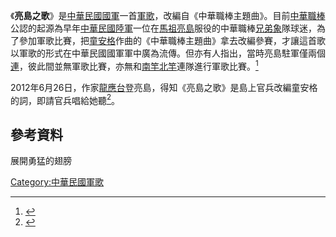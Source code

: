 《'''亮島之歌'''》是[[中華民國國軍|中華民國國軍]]一首[[軍歌|軍歌]]，改編自《中華職棒主題曲》。目前[[中華職棒|中華職棒]]公認的起源為早年[[中華民國陸軍|中華民國陸軍]]一位在[[馬祖|馬祖]][[亮島|亮島]]服役的中華職棒[[兄弟象|兄弟象]]隊球迷，為了參加軍歌比賽，把[[童安格|童安格]]作曲的《中華職棒主題曲》拿去改編參賽，才讓這首歌以軍歌的形式在中華民國國軍軍中廣為流傳。但亦有人指出，當時亮島駐軍僅兩個[[連|連]]，彼此間並無軍歌比賽，亦無和[[南竿|南竿]][[北竿|北竿]]連隊進行軍歌比賽。<ref>{{cite web |url=http://ottocat.pixnet.net/blog/post/25103216 |title=中華職棒主題曲和亮島之歌 |accessdate=2012-11-18 |date=2010-04-17 |work=OttoCat棒球新聞雜記 |author=[[陳穎_(作家)|陳穎]] |archive-date=2020-01-01 |archive-url=https://web.archive.org/web/20200101115630/https://ottocat.pixnet.net/blog/post/25103216 |dead-url=no }}</ref>

2012年6月26日，作家[[龍應台|龍應台]]登亮島，得知《亮島之歌》是島上官兵改編童安格的詞，即請官兵唱給她聽<ref>{{cite news |language = zh-hant | author = 呂昭隆 |url=https://www.chinatimes.com/newspapers/20120627000514-260107 | title =看反共標語 龍：很心痛 | publisher = 中國時報 | date =2012-06-27 | accessdate =2020-03-13}}</ref>。

== 參考資料 ==
<references/>

[[Category:中華民國軍歌|Category:中華民國軍歌]]
展開勇猛的翅膀